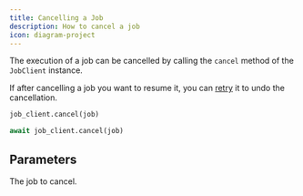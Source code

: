 ```yaml
---
title: Cancelling a Job
description: How to cancel a job
icon: diagram-project
---
```


The execution of a job can be cancelled by calling the `cancel` method of the `JobClient` instance.

If after cancelling a job you want to resume it, you can [retry](/api-reference/workflows/retrying-job) it to undo the cancellation.

<RequestExample>

```python Python (Sync)
job_client.cancel(job)
```

```python Python (Async)
await job_client.cancel(job)
```

</RequestExample>

## Parameters

<ParamField path="job" type="Job">
  The job to cancel.
</ParamField>
